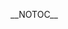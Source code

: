 __NOTOC__
{{Client | name=Esperanza| author=Tobias RundstrÃ¶m| website=(this page)| version=0.2.0| devlanguage=C++| ui=Qt4| screenshots=[[:Image:Esperanza.png]], also see [[#Features|below]]| description=
== Intro ==
Esperanza is a client written with C++ / Qt4 and aims to be cross-platform goodness for everyone. The client is written by [[User:TobiasRundstrÃ¶m|Tobias RundstrÃ¶m]].

== Features ==

* Sleek, uncomplicated UI ([http://exodus.xmms.se/~tru/screens/esperanza/0.2/ui.png screen])
* Albumart in the playlist ([http://exodus.xmms.se/~tru/screens/esperanza/0.2/ui.png screen])
* Medialib search window ([http://exodus.xmms.se/~tru/screens/esperanza/0.2/mlib.png screen])
* Strong focus on keyboard handling
* Remote file chooser ([http://exodus.xmms.se/~tru/screens/esperanza/0.1/remote.png screen])
* [http://www.growl.info Growl] support on MacOSX ([http://exodus.xmms.se/~tru/screens/esperanza/0.1/growl.png screen])
* Server browser (with mDNS support) ([http://exodus.xmms.se/~tru/screens/esperanza/0.2/server.png screen])
* Customization support ([http://exodus.xmms.se/~tru/screens/esperanza/0.2/pref.png screen])
* Windows support ([http://exodus.xmms.se/~tru/screens/esperanza/0.2/win32.png screen])
* Mini-mode ([http://exodus.xmms.se/~tru/screens/esperanza/0.2/mini.png screen])

== News ==

=== Esperanza 0.2.0 (2006-11-07 ===

New version with a lot of [http://git.xmms.se/?p=esperanza.git;a=blob;f=ChangeLog news]. Download [http://exodus.xmms.se/~tru/esperanza/0.2/ here]. Observe that it now requires Qt4.2.x

=== Esperanza 0.1.1 (2006-11-01) ===

Missing files in 0.1 makes me release 0.1.1, same place as before.

=== Esperanza 0.1 (2006-11-01) ===

0.1 is released today. You can download the release (source) here: http://exodus.xmms.se/~tru/esperanza/ and MacOSX binaries from the same URL. OBSERVE that this is not XMMS2, just the Esperanza client!

== Install and build ==

=== Source ===

Releases can be found at http://exodus.xmms.se/~tru/esperanza/ and the latest devel can be found in [http://git.xmms.se XMMS2 git tree].

=== Dependencies ===

* XMMS2
** XMMS2 C++ bindings, which needs boost.
* Qt 4.2 or newer
* dns_sd (bonjour) for mDNS support

=== Build ===

Download tarball run qmake (or qmake-qt4 depending on your system) and then make. That should produce the binary.

== Bugtracker ==

Report bugs and request features in the [http://bugs.xmms2.xmms.se/ XMMS2 bugtracker].
}}